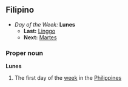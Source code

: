 ==Filipino==
*''Day of the Week:'' '''Lunes'''
**'''Last:''' [[Linggo]]
**'''Next:''' [[Martes]]

===Proper noun===
'''Lunes'''
#The first day of the [[week]] in the [[Philippines]]